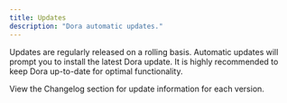 ```yaml
---
title: Updates
description: "Dora automatic updates."
---
```


Updates are regularly released on a rolling basis.
Automatic updates will prompt you to install the latest Dora update.
It is highly recommended to keep Dora up-to-date for optimal functionality.

View the Changelog section for update information for each version.